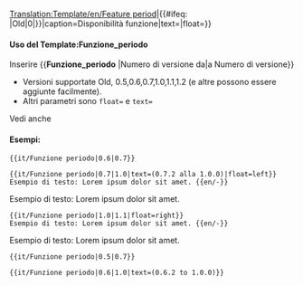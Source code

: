 <noinclude>[[Translation:Template/en/Feature period]]</noinclude><includeonly>{{en/VersionBox|{{#ifeq: {{{1|}}}|Old|0|{{{1|}}}}}|{{#ifeq: {{{2|}}}|Old|0|{{{2|}}}}}|caption=Disponibilità funzione|text={{{text|}}}|float={{{float|}}}}}</includeonly><noinclude>

====Uso del Template:Funzione_periodo====
Inserire <nowiki>{{</nowiki>'''Funzione_periodo'''<nowiki> |Numero di versione da|a Numero di versione}}</nowiki>
* Versioni supportate Old, 0.5,0.6,0.7,1.0,1.1,1.2 (e altre possono essere aggiunte facilmente).
*Altri parametri sono <code>float=</code> e <code>text=</code>
Vedi anche {{it/S|it/Funzione}}

====Esempi:====
<pre>{{it/Funzione periodo|0.6|0.7}}</pre>
{{it/Funzione periodo|0.6|0.7}}
<pre>{{it/Funzione periodo|0.7|1.0|text=(0.7.2 alla 1.0.0)|float=left}}
Esempio di testo: Lorem ipsum dolor sit amet. {{en/-}}</pre>
{{it/Funzione periodo|0.7|1.0|text=(0.7.2 to 1.0.0)|float=left}}
Esempio di testo: Lorem ipsum dolor sit amet. {{en/-}}
<pre>{{it/Funzione periodo|1.0|1.1|float=right}}
Esempio di testo: Lorem ipsum dolor sit amet. {{en/-}}</pre>
{{it/Funzione periodo|1.0|1.1|float=right}}
Esempio di testo: Lorem ipsum dolor sit amet. {{en/-}}
<pre>{{it/Funzione periodo|0.5|0.7}}</pre>
{{it/Funzione periodo|0.5|0.7}}
<pre>{{it/Funzione periodo|0.6|1.0|text=(0.6.2 to 1.0.0)}}</pre>
{{it/Funzione periodo|0.6|1.0|text=(0.6.2 to 1.0.0)}}



</noinclude>